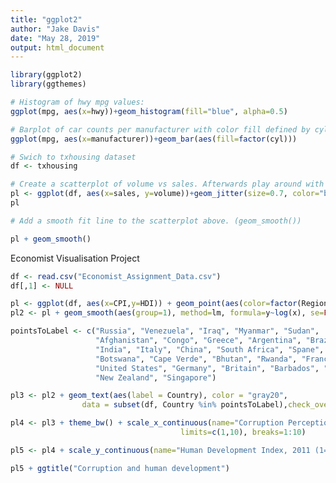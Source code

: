 ```yaml
---
title: "ggplot2"
author: "Jake Davis"
date: "May 28, 2019"
output: html_document
---
```


```r
library(ggplot2)
library(ggthemes)

# Histogram of hwy mpg values:
ggplot(mpg, aes(x=hwy))+geom_histogram(fill="blue", alpha=0.5)

# Barplot of car counts per manufacturer with color fill defined by cyl count
ggplot(mpg, aes(x=manufacturer))+geom_bar(aes(fill=factor(cyl)))

# Swich to txhousing dataset
df <- txhousing

# Create a scatterplot of volume vs sales. Afterwards play around with alpha and color aguments to clarify information
pl <- ggplot(df, aes(x=sales, y=volume))+geom_jitter(size=0.7, color="blue", alpha=0.1)
pl

# Add a smooth fit line to the scatterplot above. (geom_smooth())

pl + geom_smooth()

```

Economist Visualisation Project
```r
df <- read.csv("Economist_Assignment_Data.csv")
df[,1] <- NULL

pl <- ggplot(df, aes(x=CPI,y=HDI)) + geom_point(aes(color=factor(Region)), shape=1, size=2)
pl2 <- pl + geom_smooth(aes(group=1), method=lm, formula=y~log(x), se=FALSE, color='red')

pointsToLabel <- c("Russia", "Venezuela", "Iraq", "Myanmar", "Sudan",
                   "Afghanistan", "Congo", "Greece", "Argentina", "Brazil",
                   "India", "Italy", "China", "South Africa", "Spane",
                   "Botswana", "Cape Verde", "Bhutan", "Rwanda", "France",
                   "United States", "Germany", "Britain", "Barbados", "Norway", "Japan",
                   "New Zealand", "Singapore")

pl3 <- pl2 + geom_text(aes(label = Country), color = "gray20", 
                data = subset(df, Country %in% pointsToLabel),check_overlap = TRUE)

pl4 <- pl3 + theme_bw() + scale_x_continuous(name="Corruption Perceptions Index, 2011 (10=least corrupt)",
                                      limits=c(1,10), breaks=1:10)

pl5 <- pl4 + scale_y_continuous(name="Human Development Index, 2011 (1=Best)", limits=c(0.2,1))

pl5 + ggtitle("Corruption and human development")
```

